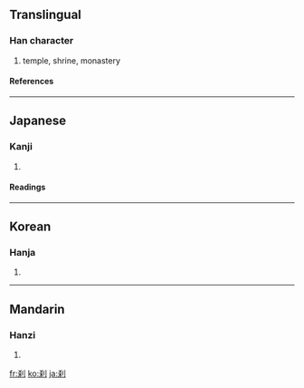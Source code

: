 {{see|剎}}

==Translingual==
===Han character===
{{Han char|rn=18|rad=刀|as=06|sn=8|four=|canj=大木中弓 (KDLN), X大木中弓 (XKDLN)}}
# temple, shrine, monastery
====References====
{{Han ref|kx=0139.120|dkj=01967|dj=0316.030|hdz=10336.070|uh=5239|ud=21049}}
----
==Japanese==
===Kanji===
{{ja-kanji|grade=|rs=刀06}}
# {{defn|Japanese}}
====Readings====
{{ja-readings|on=[[さつ]] (satsu), [[せち]] (sechi)|kun=[[はたばしら]] (hatabashira), [[てら]] (tera), [[くに]] (kuni)}}
----
==Korean==
===Hanja===
{{ko-hanja|hangeul=찰|rv=chal|mr=ch'al}}
# {{defn|Korean}}
----
==Mandarin==
===Hanzi===
{{cmn-hanzi|tra=剎|pin=[[chà]] ([[cha4]])|wg=ch'a<sup>4</sup>}}
# {{defn|Mandarin}}

[[fr:刹]]
[[ko:刹]]
[[ja:刹]]
